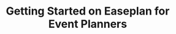 ---
title: 'Getting Started on Easeplan for Event Planners'
description: 'Lorem ipsum dolor sit amet Lorem ipsum dolor sit amet Lorem ipsum dolor sit amet'
pubDate: 'Jul 02 2022'
heroImage: ''
authorName: Jese Leos
authorBio: 'Graphic Designer, educator & CEO Flowbite'
profilePicture: 'https://www.wikihow.com/images/thumb/1/15/Become-a-Vendor-Step-11-Version-4.jpg/v4-460px-Become-a-Vendor-Step-11-Version-4.jpg'
---
